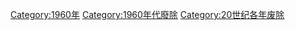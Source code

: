 {{discat|196|0}}
{{Commonscat|1960 disestablishments}}

[[Category:1960年|Category:1960年]]
[[Category:1960年代廢除|Category:1960年代廢除]]
[[Category:20世纪各年废除|Category:20世纪各年废除]]